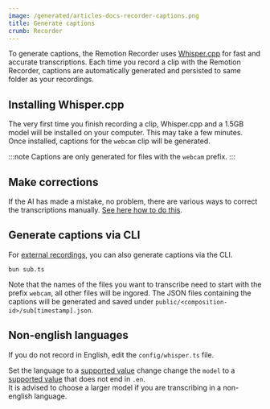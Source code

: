 ```yaml
---
image: /generated/articles-docs-recorder-captions.png
title: Generate captions
crumb: Recorder
---
```


To generate captions, the Remotion Recorder uses [Whisper.cpp](https://github.com/ggerganov/whisper.cpp) for fast and accurate transcriptions.
Each time you record a clip with the Remotion Recorder, captions are automatically generated and persisted to same folder as your recordings.

## Installing Whisper.cpp

The very first time you finish recording a clip, Whisper.cpp and a 1.5GB model will be installed on your computer. This may take a few minutes.
Once installed, captions for the `webcam` clip will be generated.

:::note
Captions are only generated for files with the `webcam` prefix.
:::

## Make corrections

If the AI has made a mistake, no problem, there are various ways to correct the transcriptions manually. [See here how to do this](/docs/recorder/editing/captions).

## Generate captions via CLI

For [external recordings](/docs/recorder/external-recordings), you can also generate captions via the CLI.

```
bun sub.ts
```

Note that the names of the files you want to transcribe need to start with the prefix `webcam`, all other files will be ingored.
The JSON files containing the captions will be generated and saved under `public/<composition-id>/sub[timestamp].json`.

## Non-english languages

If you do not record in English, edit the `config/whisper.ts` file.

Set the language to a [supported value](/docs/install-whisper-cpp/transcribe#language) change change the `model` to a [supported value](/docs/install-whisper-cpp/download-whisper-model#model) that does not end in `.en`.  
It is advised to choose a larger model if you are transcribing in a non-english language.
